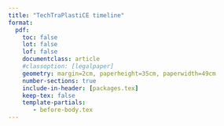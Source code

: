 ```yaml
---
title: "TechTraPlastiCE timeline"
format:
  pdf:
    toc: false
    lot: false
    lof: false
    documentclass: article
    #classoption: [legalpaper]
    geometry: margin=2cm, paperheight=35cm, paperwidth=49cm
    number-sections: true
    include-in-header: [packages.tex]
    keep-tex: false
    template-partials:
       - before-body.tex
---
```


<!-- %%%%%%%%%% Converting to png. %%%%%%%%%%%%
%% magick -density 150 assets/Gantt/_Gantt.pdf -quality 90 assets/Gantt/EBAGantt.png -->



\begin{ganttchart}[vgrid,
   canvas/.style={opacity=0.1},
   y unit title=0.5cm,
   y unit chart=0.5cm,
   x unit = 0.7cm,
   time slot format = isodate-yearmonth,
   time slot unit=month,
   today=2025-10,
   progress= today,
   title/.append style={draw=none, fill= Neutro},
   title label font=\sffamily\bfseries\color{white},
   title label node/.append style={below=-1.6ex},
   title left shift=.05,
   title right shift=-.05,
   title height=1,
   bar/.append style={draw=none, fill=Verde},
   bar height=.6,
   bar label font=\normalsize\color{black!50},
   group right shift=0,
   group top shift=.6,
   group height=.3,
   group peaks height=.2,
   bar incomplete/.append style={fill=Celeste},
   bar progress label anchor = west,
   bar progress label font = \color{white}\scriptsize,
   milestone/.append style={fill=Naranja , inner sep=2pt},
   milestone incomplete/.style={/pgfgantt/milestone, fill=orange},
   milestone label font=\small\bfseries\color{orange},
   milestone progress label node/.style={anchor = west, inner sep=10pt},
   EBA/.style={milestone incomplete/.append style={fill=OliveGreen}}
]{2025-02}{2028-01}

\gantttitle[]{TechTraPlastiCE timeline}{36}\\  
\gantttitlecalendar{year} \\
\gantttitlelist{"Q1","Q2","Q3","Q4", "Q1","Q2","Q3","Q4","Q1","Q2","Q3","Q4"}{3}\\ % Semester title
\gantttitlecalendar{month} \\



% Working package 1
\ganttgroup{WP 1: Innovation Opportunities for Circular Economy}{2025-02}{2025-10} \\

% Tareas
\ganttbar[name=1a, progress=100, progress label text={Completed}]{Developing a framework to understand the companies/industries' performance for circular economy}{2025-02}{2025-04} \\
\ganttbar[name=1b, progress=80, progress label text={90\%}]{Identifying gaps and drivers at targeted Industries/Companies to comply with the norms and consumers' preferences}{2025-05}{2025-10} \\
\ganttbar[name=1c, progress=10, progress label text={10\%}]{Assessing the innovation capacities of the industries/sectors}{2025-05}{2025-10} \\

% Milestone 1
\ganttmilestone[progress=90]{Milestone 1: Industries/companies are committed with the project and responds consultations}{2025-07} \\
\ganttmilestone[EBA]{\colorbox{OliveGreen}{\color{white}\large Presentation of External Board Advisory}}{2025-12} \\
\ganttnewline[thick, Celeste]  \\

% Working package 2
\ganttgroup{WP2: Development of a networked portfolio}{2025-08}{2026-04} \\

% Tareas
\ganttbar[name=2a, progress=0, progress label text={ }]{Identifying existing core services for plastics challenges within the network of partners}{2025-08}{2026-01} \\
\ganttbar[name=2b, progress=0,  progress label text={ }]{Design of Institutional Portfolios}{2025-11}{2026-04} \\
\ganttbar[name=2c, progress=0,  progress label text={ }]{Promoting cross-peer collaboration and mentoring}{2025-11}{2026-04} \\ 

% Milestone 1
\ganttmilestone[progress=0]{Milestone 2: Solutions identification and potential providers at each partner (at least 2 per partner provided)}{2025-11} \\

% External Board
\ganttmilestone[EBA]{\colorbox{OliveGreen}{\color{white}\large I Participation External Board Advisory}}{2026-02} 
\ganttnewline[thick, Celeste] \\



% Working package 3
\ganttgroup{WP3: Multi-actor collaborations for just and safe plastic’s circular economy }{2026-02}{2027-04} \\

% Tareas
\ganttbar[name=3a, progress=0, progress label text={ }]{Reuse action clues in Argentina, Chile and Colombia}{2026-02}{2026-04} \\
\ganttbar[name=3b, progress=0,  progress label text={ }]{Engaging local stakeholders}{2026-02}{2026-10} \\
\ganttbar[name=3c, progress=0,  progress label text={ }]{Assessment of local reuse systems and benchmarking with impactful reuse practices}{2026-05}{2026-10} \\
\ganttbar[name=3d, progress=0,  progress label text={ }]{Search Conference}{2026-08}{2027-04} \\
\ganttbar[name=3e, progress=0,  progress label text={ }]{Implementation of collaborative initiatives}{2026-11}{2027-04} \\


\ganttmilestone[progress=0]{Milestone 3: Local stakeholders are engaged}{2026-07} \\

\ganttmilestone[EBA]{\colorbox{OliveGreen}{\color{white}\large  II Participation External Board Advisory}}{2026-10} 
\ganttnewline[thick, Celeste] 
\\

% Working package 4
\ganttgroup{WP4: Pilot projects implementation}{2025-11}{2027-04} \\


% Tareas
\ganttbar[name=4a, progress=0, progress label text={ }]{Pedagogical Integration of Industry at the University}{2025-11}{2027-07} \\
\ganttbar[name=4b, progress=0,  progress label text={ }]{Pilots implementation}{2026-08}{2027-10} \\
\ganttbar[name=4c, progress=0,  progress label text={ }]{Cross evaluation of pilot projects between Latin American Universities}{2027-02}{2027-10} \\


% III EBA
\ganttmilestone[EBA]{\colorbox{OliveGreen}{\color{white}\large  III Participation External Board Advisory}}{2027-05} \\

\ganttbar[name=4d, progress=0,  progress label text={ }]{Institutional Recommendations}{2027-05}{2028-01} \\

\ganttmilestone[progress=0]{Milestone 4: Pilots implementation completed}{2027-08} \\
\ganttmilestone[progress=0]{Milestone 5: Cross-evaluation completed}{2027-10} \\

% IV EBA
\ganttmilestone[EBA]{\colorbox{OliveGreen}{\color{white}\large IV Participation External Board Advisory}}{2027-11} 
\ganttnewline[thick, Celeste] 
\\

% Working package 5
\ganttgroup{WP5: Communication and Dissemination}{2025-02}{2028-01} \\

% Tareas
\ganttbar[name=5a, progress=100, progress label text={Completed}]{Definition of a dissemination strategy and its implementation.}{2025-02}{2025-05} \\
\ganttbar[name=5b, progress=100,  progress label text={Completed}]{Dissemination Toolbox and Training}{2025-02}{2025-7} \\
\ganttbar[name=5c, progress=20,  progress label text={20\% }]{Project Website Launching and Monitoring}{2025-05}{2028-01} \\
\ganttbar[name=5d, progress=0,  progress label text={ }]{Establishing an Open Digital Repository}{2026-08}{2027-04} \\
\ganttbar[name=5e, progress=0,  progress label text={ }]{Final Conference}{2027-01}{2028-01} \\


\ganttmilestone[progress=100]{Milestone 6: 1 or 2 Team members trained by each partner in the usage of toolbox}{2025-04} \\
\ganttmilestone[progress=100]{Milestone 7: Toolbox materials available for everyone}{2025-04} \\
\ganttnewline[thick, Celeste] \\


% Working package 6
\ganttgroup{WP6: Project management and Quality assurance}{2025-02}{2028-01}\\

% Tareas
\ganttbar[name=6a, progress=100, progress label text={Completed}]{Partnership agreement management with the consortium}{2025-02}{2025-05} \\
\ganttbar[name=6b, progress=0,  progress label text={ }]{Financial management guidelines, monitoring and reports}{2025-02}{2028-01} \\
\ganttbar[name=6c, progress=0,  progress label text={ }]{Project Management guidelines, monitoring and reports}{2025-02}{2028-01} \\
\ganttbar[name=6d, progress=0,  progress label text={ }]{Establishment of quality guidelines and an external committee for monitoring the advancement of the project}{2025-02}{2028-01} \\
\ganttbar[name=6e, progress=100,  progress label text={Completed}]{Organization of the Kick-off meeting at Nancy}{2025-02}{2025-05} \\

\ganttmilestone[progress=100]{Milestone 8: Signed partnership agreement among the consortium}{2025-04} \\
\ganttmilestone[progress=90]{Milestone 9: External quality committed established and presented to the consortium}{2025-04} \\
\ganttnewline[thick, Celeste] \\

\ganttset{link/.style={Naranja}}

% WP1   
\ganttlink{1a}{1b}
\ganttlink{1a}{1c}

\ganttlink{1b}{3c}
\ganttlink{1c}{3c}
\ganttlink{1c}{3d}

% WP2   
\ganttlink{2a}{2b}
\ganttlink{2b}{2c}

\ganttlink{2a}{3c}

% WP3
\ganttlink{3a}{3b}
\ganttlink{2b}{2c}
\ganttlink{2b}{2c}
\ganttlink{3d}{3e}


% WP3
\ganttlink{4a}{4b}
\ganttlink{4b}{4c}
\ganttlink{4b}{4d}
\ganttlink{3d}{3e}


\end{ganttchart}


